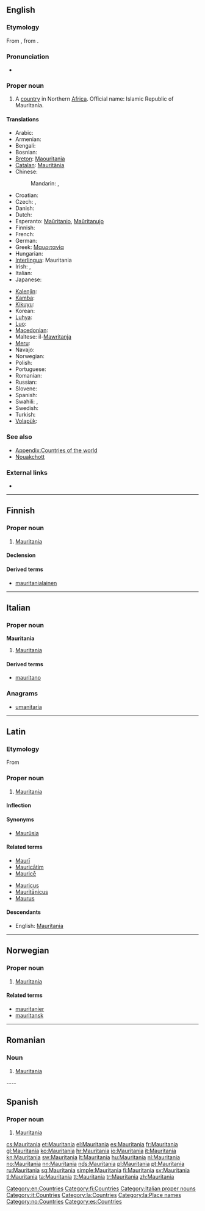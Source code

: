 ==English==

===Etymology===
From {{etyl|la}} {{term|Mauritania|lang=la}}, from {{term|Maurus||Moor|lang=la}}.

===Pronunciation===
* {{audio|En-us-Mauritania.ogg|Audio (US)}}

===Proper noun===
{{en-proper noun}}

# A [[country]] in Northern [[Africa]]. Official name: Islamic Republic of Mauritania.
<!-- encyclopedic: see Wikipedia for this
# Name of an ocean liner built in the 20th [[century]].
-->

====Translations====
{{trans-top|Islamic Republic of Mauritania}}
* Arabic: {{t-|ar|موريتانيا|f|tr=muritaaniya}}
* Armenian: {{t-|hy|Մավրիտանիա|tr=Mavritania}}
* Bengali: {{t-|bn|মৌরিতানিয়া}}
* Bosnian: {{t-|bs|Mauretanija|f}}
* [[Breton]]: [[Maouritania]]
* [[Catalan]]: [[Mauritània]] {{f}}
* Chinese:
*: Mandarin: {{t-|cmn|毛里塔尼亞|sc=Hani}}, {{t-|cmn|毛里塔尼亚|tr=Máolǐtǎníyà|sc=Hani}}
* Croatian: {{t-|hr|Mauretanija|f}}
* Czech: {{t-|cs|Mauritánie|f}}, {{t-|cs|Mauretánie|f}}
* Danish: {{t-|da|Mauretanien}}
* Dutch: {{t-|nl|Mauretanië}}
* Esperanto: [[Maŭritanio]], [[Maŭritanujo]]
* Finnish: {{t+|fi|Mauritania}}
* French: {{t+|fr|Mauritanie|f}}
* German: {{t+|de|Mauretanien}}
* Greek: [[Μαυριτανία]] {{f}}
* Hungarian: {{t+|hu|Mauritánia}}
* [[Interlingua]]: Mauritania
* Irish: {{t|ga|Máratáin|f|alt=An Mháratáin}}, {{t|ga|Poblacht Ioslamach na Máratáine|f}}
* Italian: {{t+|it|Mauritania|f}}
* Japanese: {{t-|ja|モーリタニア|tr=Mōritania}}
{{trans-mid}}
* [[Kalenjin]]: {{tø|kln|Moritenia}}
* [[Kamba]]: {{tø|kam|Moritania}}
* [[Kikuyu]]: {{tø|ki|Moritenia}}
* Korean: {{t|ko|모리타니|tr=Moritani|sc=Hang}}
* [[Luhya]]: {{tø|luy|Moritenia}}
* [[Luo]]: {{tø|luo|Moritenia}}
* [[Macedonian]]: {{t|mk|Мавританија|f|tr=Mavritánija}}
* Maltese: il-[[Mawritanja]]
* [[Meru]]: {{tø|mer|Moritania}}
* Navajo: {{tø|nv|Moowitéínya}}
* Norwegian: {{t+|no|Mauritania}}
* Polish: {{t+|pl|Mauretania}}
* Portuguese: {{t+|pt|Mauritânia}}
* Romanian: {{t-|ro|Mauritania|f}}
* Russian: {{t-|ru|Мавритания|f|tr=Mavritánija}}
* Slovene: {{t+|sl|Mavretanija|f}}
* Spanish: {{t+|es|Mauritania}}
* Swahili: {{t+|sw|Moritania|xs=Swahili}}, {{t|sw|Umoritani}}
* Swedish: {{t+|sv|Mauretanien}}
* Turkish: {{t+|tr|Moritanya}}
* [[Volapük]]: {{t|vo|Moritän}}
{{trans-bottom}}

===See also===
* [[Appendix:Countries of the world]]
* [[Nouakchott]]

===External links===
* {{pedialite|Mauritania}}

[[Category:en:Countries]]

----

==Finnish==
{{wikipedia|lang=fi}}

===Proper noun===
{{head|fi|proper noun}}

# [[#English|Mauritania]]

====Declension====
{{fi-decl-kulkija|Mauritani|nopl=1}}

====Derived terms====
* [[mauritanialainen]]

[[Category:fi:Countries]]

----

==Italian==
{{wikipedia|lang=it}}

===Proper noun===
'''Mauritania''' {{f}}

# [[#English|Mauritania]]

====Derived terms====
* [[mauritano]]

===Anagrams===
* [[umanitaria#Italian|umanitaria]]

[[Category:Italian proper nouns]]
[[Category:it:Countries]]

----

==Latin==

===Etymology===
From {{term|Maurus||Moor|lang=la}}

===Proper noun===
{{la-proper noun|Mauritānia|Mauritaniae|Mauritāniae|f|first}}

# [[#English|Mauritania]]

====Inflection====
{{la-decl-1st-loc|Mauritani|Mauritāni}}

====Synonyms====
* [[Maurusia|Maurūsia]]

====Related terms====
{{top2}}
* [[Mauri|Maurī]]
* [[Mauricatim|Mauricātim]]
* [[Maurice#Latin|Mauricē]]
{{mid2}}
* [[Mauricus]]
* [[Mauritanicus|Mauritānicus]]
* [[Maurus]]
{{bottom}}

====Descendants====
* English: [[#English|Mauritania]]

[[Category:la:Countries]]
[[Category:la:Place names]]

----

==Norwegian==

===Proper noun===
{{head|no|proper noun}}

# [[#English|Mauritania]]

====Related terms====
* [[mauritanier]]
* [[mauritansk]]

[[Category:no:Countries]]

----

==Romanian==

===Noun===
{{head|ro|proper noun|g=f}}

# [[#English|Mauritania]]

---- 
==Spanish==
{{wikipedia|lang=es}}

===Proper noun===
{{es-proper noun|f}}

# [[#English|Mauritania]]

[[Category:es:Countries]]

[[cs:Mauritania]]
[[et:Mauritania]]
[[el:Mauritania]]
[[es:Mauritania]]
[[fr:Mauritania]]
[[gl:Mauritania]]
[[ko:Mauritania]]
[[hr:Mauritania]]
[[io:Mauritania]]
[[it:Mauritania]]
[[kn:Mauritania]]
[[sw:Mauritania]]
[[lt:Mauritania]]
[[hu:Mauritania]]
[[nl:Mauritania]]
[[no:Mauritania]]
[[nn:Mauritania]]
[[nds:Mauritania]]
[[pl:Mauritania]]
[[pt:Mauritania]]
[[ru:Mauritania]]
[[sq:Mauritania]]
[[simple:Mauritania]]
[[fi:Mauritania]]
[[sv:Mauritania]]
[[tl:Mauritania]]
[[ta:Mauritania]]
[[tt:Mauritania]]
[[tr:Mauritania]]
[[zh:Mauritania]]